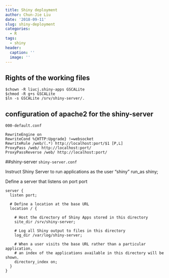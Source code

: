 ```yaml
---
title: Shiny deployment
author: Chun-Jie Liu
date: '2018-09-11'
slug: shiny-deployment
categories:
  - R
tags:
  - shiny
header:
  caption: ''
  image: ''
---
```



## Rights of the working files
```
$chown -R liucj.shiny-apps GSCALite
$chmod -R g+s GSCALite
$ln -s GSCALite /srv/shiny-server/.
```



## configuration of apache2 for the shiny-server

`000-default.conf`

```
RewriteEngine on
RewriteCond %{HTTP:Upgrade} !=websocket
RewriteRule /web/(.*) http://localhost:port/$1 [P,L]
ProxyPass /web/ http://localhost:port/
ProxyPassReverse /web/ http://localhost:port/
```



##shiny-server
`shiny-server.conf`

Instruct Shiny Server to run applications as the user "shiny" run_as shiny;

Define a server that listens on port port

```
server {
  listen port;

  # Define a location at the base URL
  location / {

    # Host the directory of Shiny Apps stored in this directory
    site_dir /srv/shiny-server;

    # Log all Shiny output to files in this directory
    log_dir /var/log/shiny-server;

    # When a user visits the base URL rather than a particular application,
    # an index of the applications available in this directory will be shown.
    directory_index on;
  }
}
```
